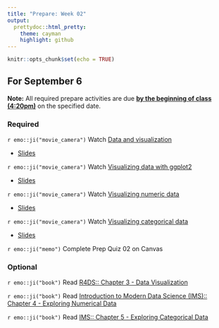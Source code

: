 ```yaml
---
title: "Prepare: Week 02"
output: 
  prettydoc::html_pretty:
    theme: cayman
    highlight: github
---
```


```r
knitr::opts_chunk$set(echo = TRUE)
```


## For September 6

**Note:** All required prepare activities are due **<u>by the beginning of class (4:20pm)</u>** on the specified date.

### Required 

`r emo::ji("movie_camera")` Watch [Data and visualization](https://www.youtube.com/watch?v=FddF4b_GuTI) 

- [Slides](https://kgfitzgerald.github.io/APU_MATH_250/slides/03-data-viz.html)

`r emo::ji("movie_camera")` Watch [Visualizing data with ggplot2](https://www.youtube.com/watch?v=s2NF2J36ljE)  

- [Slides](https://kgfitzgerald.github.io/APU_MATH_250/slides/04-ggplot2.html)

`r emo::ji("movie_camera")` Watch [Visualizing numeric data](https://youtu.be/waBabVTI8ec)  

- [Slides](https://kgfitzgerald.github.io/APU_MATH_250/slides/05-viz-num.html)

`r emo::ji("movie_camera")` Watch [Visualizing categorical data](https://youtu.be/21h3rEO8k2E)  

- [Slides](https://kgfitzgerald.github.io/APU_MATH_250/slides/06-viz-cat.html)

`r emo::ji("memo")` Complete Prep Quiz 02 on Canvas


### Optional 

`r emo::ji("book")` Read [R4DS:: Chapter 3 - Data Visualization](https://r4ds.had.co.nz/data-visualisation.html)

`r emo::ji("book")` Read [Introduction to Modern Data Science (IMS):: Chapter 4 - Exploring Numerical Data](https://openintro-ims.netlify.app/explore-numerical.html)

`r emo::ji("book")` Read [IMS:: Chapter 5 - Exploring Categorical Data](https://openintro-ims.netlify.app/explore-categorical.html)




